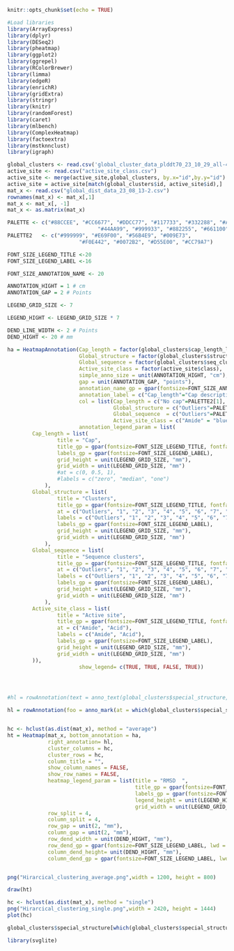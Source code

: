 


```r
knitr::opts_chunk$set(echo = TRUE)

```


```r
#Load libraries
library(ArrayExpress)
library(dplyr)
library(DESeq2)
library(pheatmap)
library(ggplot2)
library(ggrepel)
library(RColorBrewer)
library(limma)
library(edgeR)
library(enrichR)
library(gridExtra)
library(stringr)
library(knitr)
library(randomForest)
library(caret)
library(mlbench)
library(ComplexHeatmap)
library(factoextra)
library(mstknnclust)
library(igraph)
```

```r
global_clusters <- read.csv('global_cluster_data_plddt70_23_10_29_all-4.csv')
active_site <- read.csv("active_site_class.csv")
active_site <- merge(active_site,global_clusters, by.x="id",by.y="id")
active_site = active_site[match(global_clusters$id, active_site$id),]
mat_x <- read.csv("global_dist_data_23_08_13-2.csv")
rownames(mat_x) <- mat_x[,1]
mat_x <- mat_x[, -1]
mat_x <- as.matrix(mat_x)
```




```r



PALETTE <- c("#88CCEE", "#CC6677", "#DDCC77", "#117733", "#332288", "#AA4499", 
                             "#44AA99", "#999933", "#882255", "#661100", "#6699CC", "#888888")
PALETTE2   <- c("#999999", "#E69F00", "#56B4E9", "#009E73", 
                       "#F0E442", "#0072B2", "#D55E00", "#CC79A7")

FONT_SIZE_LEGEND_TITLE <-20
FONT_SIZE_LEGEND_LABEL <-16

FONT_SIZE_ANNOTATION_NAME <- 20

ANNOTATION_HIGHT = 1 # cm
ANNOTATION_GAP = 2 # Points

LEGEND_GRID_SIZE <- 7

LEGEND_HIGHT <- LEGEND_GRID_SIZE * 7

DEND_LINE_WIDTH <- 2 # Points
DEND_HIGHT <- 20 # mm

ha = HeatmapAnnotation(Cap_length = factor(global_clusters$cap_length_label),
                       Global_structure = factor(global_clusters$struct_cluster_label), 
                       Global_sequence = factor(global_clusters$seq_cluster_label),
                       Active_site_class = factor(active_site$class),
                       simple_anno_size = unit(ANNOTATION_HIGHT, "cm"),
                       gap = unit(ANNOTATION_GAP, "points"),
                       annotation_name_gp = gpar(fontsize=FONT_SIZE_ANNOTATION_NAME),
                       annotation_label = c("Cap_length"="Cap description", "Global_structure"="Cluster (Structure)", "Global_sequence"="Cluster (Sequence)", "Active_site_class"="3rd catalytic residue"),
                       col = list(Cap_length = c("No cap"=PALETTE2[1], "Cap at position: 1" = PALETTE2[2], "Cap at position: 2" = PALETTE2[3], "Cap at position: 3"=PALETTE2[4]),
                                  Global_structure = c("Outliers"=PALETTE[12], "10" = PALETTE[1],"11" = PALETTE[11], "1" = PALETTE[2], "2" = PALETTE[3], "3" = PALETTE[4], "4"=PALETTE[5], "5"=PALETTE[6], "6"=PALETTE[7], "7"=PALETTE[8], "8"=PALETTE[9], "9"=PALETTE[10]),
                                  Global_sequence  = c("Outliers"=PALETTE[12], "10" = PALETTE[1], "1" = PALETTE[2], "2" = PALETTE[3], "3" = PALETTE[4], "4"=PALETTE[5], "5"=PALETTE[6], "6"=PALETTE[7], "7"=PALETTE[8], "8"=PALETTE[9], "9"=PALETTE[10]),
                                  Active_site_class = c("Amide" = "blue", "Acid" = "red")),
                       annotation_legend_param = list(
        Cap_length = list(
                title = "Cap",
                title_gp = gpar(fontsize=FONT_SIZE_LEGEND_TITLE, fontface="bold"),
                labels_gp = gpar(fontsize=FONT_SIZE_LEGEND_LABEL),
                grid_height = unit(LEGEND_GRID_SIZE, "mm"),
                grid_width = unit(LEGEND_GRID_SIZE, "mm")
                #at = c(0, 0.5, 1),
                #labels = c("zero", "median", "one")
            ),
        Global_structure = list(
                title = "Clusters",
                title_gp = gpar(fontsize=FONT_SIZE_LEGEND_TITLE, fontface="bold"),
                at = c("Outliers", "1", "2", "3", "4", "5", "6", "7", "8", "9", "10", "11"),
                labels = c("Outliers", "1", "2", "3", "4", "5", "6", "7", "8", "9", "10", "11"),
                labels_gp = gpar(fontsize=FONT_SIZE_LEGEND_LABEL),
                grid_height = unit(LEGEND_GRID_SIZE, "mm"),
                grid_width = unit(LEGEND_GRID_SIZE, "mm")
            ),
        Global_sequence = list(
                title = "Sequence clusters",
                title_gp = gpar(fontsize=FONT_SIZE_LEGEND_TITLE, fontface="bold"),
                at = c("Outliers", "1", "2", "3", "4", "5", "6", "7", "8", "9", "10", "11"),
                labels = c("Outliers", "1", "2", "3", "4", "5", "6", "7", "8", "9", "10", "11"),
                labels_gp = gpar(fontsize=FONT_SIZE_LEGEND_LABEL),
                grid_height = unit(LEGEND_GRID_SIZE, "mm"),
                grid_width = unit(LEGEND_GRID_SIZE, "mm")
            ),
        Active_site_class = list(
                title = "Active site",
                title_gp = gpar(fontsize=FONT_SIZE_LEGEND_TITLE, fontface="bold"),
                at = c("Amide", "Acid"),
                labels = c("Amide", "Acid"),
                labels_gp = gpar(fontsize=FONT_SIZE_LEGEND_LABEL),
                grid_height = unit(LEGEND_GRID_SIZE, "mm"),
                grid_width = unit(LEGEND_GRID_SIZE, "mm")
        )),
                       show_legend= c(TRUE, TRUE, FALSE, TRUE))




#hl = rowAnnotation(text = anno_text(global_clusters$special_structure, gp = gpar(fontsize=9)))

hl = rowAnnotation(foo = anno_mark(at = which(global_clusters$special_structure!="",arr.ind = T), labels = global_clusters$special_structure[which(global_clusters$special_structure!="")],  labels_gp = gpar(fontsize=20)))


hc <- hclust(as.dist(mat_x), method = "average")
ht = Heatmap(mat_x, bottom_annotation = ha, 
             right_annotation= hl,
             cluster_columns = hc,
             cluster_rows = hc,
             column_title = "",
             show_column_names = FALSE,
             show_row_names = FALSE,
             heatmap_legend_param = list(title = "RMSD  ",
                                         title_gp = gpar(fontsize=FONT_SIZE_LEGEND_TITLE, fontface="bold"),
                                         labels_gp = gpar(fontsize=FONT_SIZE_LEGEND_LABEL),
                                         legend_height = unit(LEGEND_HIGHT, "mm"),
                                         grid_width = unit(LEGEND_GRID_SIZE, "mm")),
             row_split = 4,
             column_split = 4,
             row_gap = unit(2, "mm"),
             column_gap = unit(2, "mm"),
             row_dend_width = unit(DEND_HIGHT, "mm"),
             row_dend_gp = gpar(fontsize=FONT_SIZE_LEGEND_LABEL, lwd = DEND_LINE_WIDTH),
             column_dend_height= unit(DEND_HIGHT, "mm"),
             column_dend_gp = gpar(fontsize=FONT_SIZE_LEGEND_LABEL, lwd = DEND_LINE_WIDTH))


png("Hirarcical_clustering_average.png",width = 1200, height = 800)

draw(ht)


```

```r
hc <- hclust(as.dist(mat_x), method = "single")
png("Hirarcical_clustering_single.png",width = 2420, height = 1444)
plot(hc)
```

```r
global_clusters$special_structure[which(global_clusters$special_structure!="")]

```

```r
library(svglite)
```

